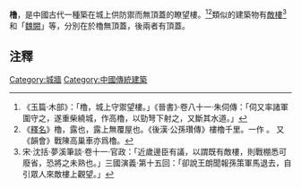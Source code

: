 '''橹'''，是中國古代一種築在城上供防禦而無頂蓋的瞭望樓。<ref>《玉篇·木部》：「櫓，城上守禦望樓。」《晉書》·卷八十一·朱伺傳：「伺又率諸軍圍守之，遂重柴繞城，作高櫓，以勁弩下射之，又斷其水道。」</ref><ref>《[[釋名|釋名]]》櫓，露也，露上無覆屋也。《後漢·公孫瓚傳》樓櫓千里。一作 。 又《韻會》戰陳高巢車亦爲櫓。</ref>類似的建築物有[[敵樓|敵樓]]<ref>宋·沈括·夢溪筆談·卷十一·官政：「近歲邊臣有議，以謂既有敵樓，則戰棚悉可廢省，恐將之未熟也。」三國演義·第十五回：「卻說王朗聞報孫策軍馬退去，自引眾人來敵樓上觀望。」</ref>和「[[魏闕|魏闕]]」等，分別在於櫓無頂蓋，後兩者有頂蓋。

== 注釋 ==
{{reflist}}

[[Category:城牆|Category:城牆]]
[[Category:中國傳統建築|Category:中國傳統建築]]